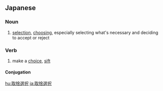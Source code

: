 ==Japanese==
{{ja-kanjitab|しゅ|しゃ|せん|たく}}

===Noun===
{{ja-noun|しゅしゃせんたく}}

# [[selection]], [[choosing]], especially selecting what's necessary and deciding to accept or reject

===Verb===
{{ja-verb-suru|しゅしゃせんたく}}

# make a [[choice]], [[sift]]

====Conjugation====
{{ja-suru|しゅしゃせんたく}}

[[hu:取捨選択]]
[[ja:取捨選択]]